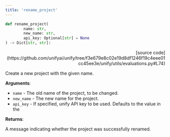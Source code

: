 ```yaml
---
title: 'rename_project'
---
```


```python
def rename_project(
        name: str,
        new_name: str,
        api_key: Optional[str] = None
) -> Dict[str, str]:
```

<p align="right">[source code](https://github.com/unifyai/unify/tree/f3e679e8c02e19d8df1246f19c4eee01cc45ee3e/unify/utils/evaluations.py#L74)</p>

Create a new project with the given name.

**Arguments**:

- `name` - The old name of the project, to be changed.
- `new_name` - The new name for the project.
- `api_key` - If specified, unify API key to be used. Defaults to the value in the



**Returns**:

A message indicating whether the project was successfully renamed.
